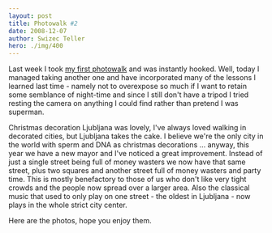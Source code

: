 ```yaml
---
layout: post
title: Photowalk #2
date: 2008-12-07
author: Swizec Teller
hero: ./img/400
---
```


Last week I took [my first photowalk](http://swizec.com/blog/my-first-weekly-photowalk/2/395) and was instantly hooked. Well, today I managed taking another one and have incorporated many of the lessons I learned last time - namely not to overexpose so much if I want to retain some semblance of night-time and since I still don't have a tripod I tried resting the camera on anything I could find rather than pretend I was superman.

Christmas decoration Ljubljana was lovely, I've always loved walking in decorated cities, but Ljubljana takes the cake. I believe we're the only city in the world with sperm and DNA as christmas decorations ... anyway, this year we have a new mayor and I've noticed a great improvement. Instead of just a single street being full of money wasters we now have that same street, plus two squares and another street full of money wasters and party time. This is mostly benefactory to those of us who don't like very tight crowds and the people now spread over a larger area. Also the classical music that used to only play on one street - the oldest in Ljubljana - now plays in the whole strict city center.

Here are the photos, hope you enjoy them.
